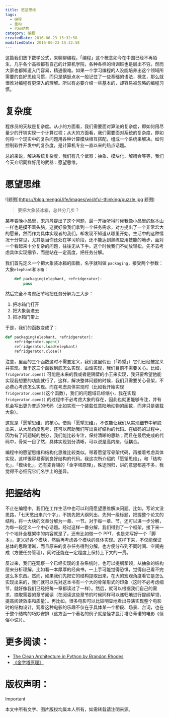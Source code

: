 ```yaml
---
title: 愿望思维
tags:
  - 编程
  - 重构
  - 代码结构
category: 编程
createdDate: 2016-06-23 15:32:58
modifiedDate: 2016-06-23 15:32:58
---
```


这篇我们放下数学公式，来聊聊编程。「编程」这个概念如今在中国已经不再陌生，几乎各个高校都有自己的计算机学院，各种各样的培训班也是层出不穷。然而大家也都知道入门容易，精通很难。如果一个学习编程的人没能培养出这个领域所需要的良好思维习惯，而只是蜻蜓点水一般记住了一些基础的语法，概念，那么就很难对编程有更深入的理解。所以有必要介绍一些基本的，却容易被忽略的编程习惯。

# 复杂度
程序员的天敌是复杂度。从小的方面看，我们需要面对算法的复杂度，即如何用尽量少的开销实现一个计算过程；从大的方面看，我们需要面对系统的复杂度，即如何将一个现实中的复杂问题用各种计算模块相互搭配，组成一个系统来解决。如何控制软件开发中的复杂度，是计算机专业一直以来的热点话题。

总的来说，解决系统复杂度，我们有几个武器：抽象、模块化、解耦合等等，我们今天介绍同样好用的武器：愿望思维。


# 愿望思维
![题图](https://blog.mengqi.life/images/wishful-thinking/puzzle.jpg 题图)
> 要把大象装冰箱，总共分几步？

某年春晚小品里，宋丹丹提出了这个问题，最一开始听得时候我像小品里的赵本山一样也是摸不着头脑，这就好像我们拿到一个任务需求，对方提出了一个非常宏大的愿景，然而作为具体实现者的我们，却发现不知道从哪里开始。生活中的这种情况十分常见，尤其是当你还处在学习阶段，还不能达到熟练应用技能的地步，面对一个看起来十分复杂的问题，往往无从下手。这个时候我们不妨放轻松，先不去考虑具体实现细节，而是站在一定高度，把任务分解。

我们首先定义一个把大象装冰箱的函数，名字就叫做 `packaging`，接受两个参数：大象`elephant`和`冰箱`：

```python
    def packaging(elephant, refridgerator):
        pass
```

然后完全不考虑细节地把任务分解为三大步：
1. 把冰箱门打开
2. 把大象装进去
3. 把冰箱门带上

于是，我们的函数变成了：

```Python
def packaging(elephant, refridgerator):
    refridgerator.open()
    refridgerator.load(elephant)
    refridgerator.close()
```

注意，里面的三个函数这时不需要定义，我们这里假设（「希望」）它们已经被定义并实现。至于这三个函数到底怎么实现、由谁实现，我们目前不需要关心。比如，`fridgerator.open()` 可能是未来的我或者是隔壁的小王来实现，我只要希望他能实现我想要的功能就行了。这样，解决整体问题的时候，我们只需要关心骨架，不必费心考虑怎么实现。而在考虑具体实现时（比如我开始实现 `fridgerator.open()`这个函数），我们的问题域已经缩小，我在实现 `fridgerator.open()` 的过程中不必考虑大象的存在，因此也就更能够专注，并有机会写出更为普适的代码（比如实现一个装载任意陆地动物的函数，而非只是装载大象）。

这就是「愿望思维」的核心。借助「愿望思维」，不仅能让我们从实现细节中解脱出来，从大局角度思考，还可以帮助我们写出良好结构的代码。在编码的过程中，因为有了问题域的划分，我们能比较专注，保持清晰的思路；而且在最后完成的代码中，骨架一目了然，具体实现划分清晰，可以说是高内聚，低耦合。

编程中的愿望思维和结构化思维比较类似。带着愿望写骨架代码，再接着考虑具体实现，这样很容易得到良好结构的代码。我这次所介绍的「愿望思维」，和「结构化」，「模块化」，还有麦肯锡的「金字塔原理」，殊途同归，讲的意思都差不多，我觉得不必细究它们名字上的差异。

# 把握结构
不止在编程中，我们在工作生活中也可以利用愿望思维解决问题。比如，写论文没思路，「七天憋出来六个字」，不妨先把大纲列出，先列一级标题，把握整个论文的结构，将一大块的文章分解为一章、一节。对于每一章、节，还可以进一步分解，为每一段定义一个中心话题。经过这样一番分解，我们得到了一个框架，接下来一个个地补全框架中的内容就是了。还有比如做一个 PPT，也是先写好一个「脚本」，定义好各个模块，然后再考虑各个模块的具体实现。这样下来，不仅能保证总体的思路清晰，而且原来的复杂任务得到分解，也方便分布到不同时间、空间完成（方便任务管理），同时还能在一定程度上保持上下文的一贯。

反过来，我们在观察一个已经实现的复杂系统时，也可以提纲挈领，从抽象的结构层来分析理解。比如看一本厚厚的经典书，一上手可能觉得恐惧，觉得自己看不完这么多东西。然而，如果我们先把它的结构提取出来，在大的宏观角度看它是怎么实现出来的，我们就可以先对这本书有一个大的骨架形式的印象（这时不必考虑细节，就好像我们已经把每一章都读过了一样）。然后，就可以根据我们自己的需求，摘取需要的章节阅读（在阅读这些章节的时候同样可以递归地进行提纲挈领，提高阅读效率和质量）。再比如，很多电影可以比较明显地看出导演实现整个电影时的结构设计，观看这种电影的乐趣不仅在于具体某一个桥段、场景、台词，也在于整个结构的巧妙安排（这方面一个著名的例子就是怪才昆汀塔仑蒂诺的电影《低俗小说》）。

# 更多阅读：
- [The Clean Architecture in Python by Brandon Rhodes](http://rhodesmill.org/brandon/slides/2014-07-pyohio/clean-architecture/)
- [《金字塔原理》](https://book.douban.com/subject/4882120/)

# 版权声明：
> [!IMPORTANT]
本文中所有文字、图片版权均属本人所有，如需转载请注明来源。
